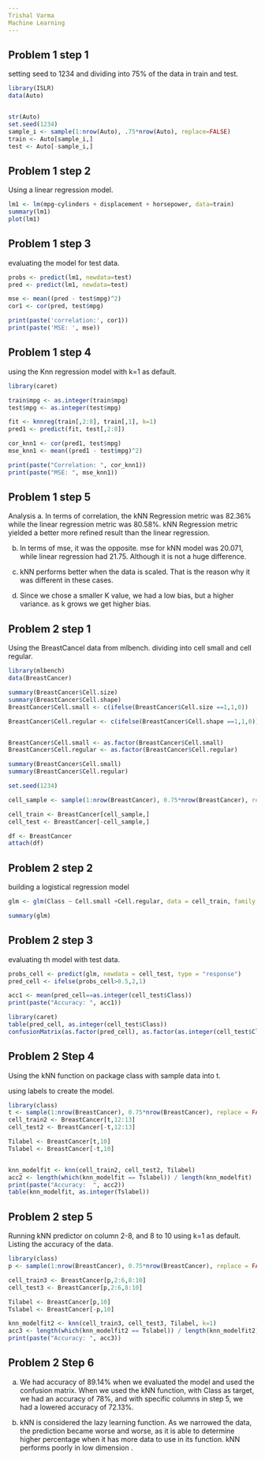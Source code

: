 ```yaml
---
Trishal Varma
Machine Learning
---
```



## Problem 1 step 1 

setting seed to 1234 and dividing into 75% of the data in train and test. 
```r
library(ISLR)
data(Auto)


str(Auto)
set.seed(1234)
sample_i <- sample(1:nrow(Auto), .75*nrow(Auto), replace=FALSE)
train <- Auto[sample_i,]
test <- Auto[-sample_i,]
```

## Problem 1 step 2 

Using a linear regression model. 
```r
lm1 <- lm(mpg~cylinders + displacement + horsepower, data=train)
summary(lm1)
plot(lm1)
```

## Problem 1 step 3 
evaluating the model for test data.
```r
probs <- predict(lm1, newdata=test)
pred <- predict(lm1, newdata=test)

mse <- mean((pred - test$mpg)^2)
cor1 <- cor(pred, test$mpg)

print(paste('correlation:', cor1))
print(paste('MSE: ', mse))

```

## Problem 1 step 4
using the Knn regression model with k=1 as default. 
```r
library(caret)

train$mpg <- as.integer(train$mpg)
test$mpg <- as.integer(test$mpg)

fit <- knnreg(train[,2:8], train[,1], k=1)
pred1 <- predict(fit, test[,2:8])

cor_knn1 <- cor(pred1, test$mpg)
mse_knn1 <- mean((pred1 - test$mpg)^2)

print(paste("Correlation: ", cor_knn1))
print(paste("MSE: ", mse_knn1))

```

## Problem 1 step 5

Analysis 
a. In terms of correlation, the kNN Regression metric was 82.36% while the linear regression metric was 80.58%. kNN Regression metric yielded a better more refined result than the linear regression. 

b. In terms of mse, it was the opposite. mse for kNN model was 20.071, while linear regression had 21.75. Although it is not a huge difference.
 
c. kNN performs better when the data is scaled. That is the reason why it was different in these cases.

d. Since we chose a smaller K value, we had a low bias, but a higher variance. as k grows we get higher bias.  


## Problem 2 step 1
Using the BreastCancel data from mlbench. 
dividing into cell small and cell regular. 
```r
library(mlbench)
data(BreastCancer)

summary(BreastCancer$Cell.size)
summary(BreastCancer$Cell.shape)
BreastCancer$Cell.small <- c(ifelse(BreastCancer$Cell.size ==1,1,0))

BreastCancer$Cell.regular <- c(ifelse(BreastCancer$Cell.shape ==1,1,0))


BreastCancer$Cell.small <- as.factor(BreastCancer$Cell.small)
BreastCancer$Cell.regular <- as.factor(BreastCancer$Cell.regular)

summary(BreastCancer$Cell.small)
summary(BreastCancer$Cell.regular)

set.seed(1234) 

cell_sample <- sample(1:nrow(BreastCancer), 0.75*nrow(BreastCancer), replace = FALSE)

cell_train <- BreastCancer[cell_sample,]
cell_test <- BreastCancer[-cell_sample,]

df <- BreastCancer
attach(df)
```


## Problem 2 step 2
building a logistical regression model
```r

glm <- glm(Class ~ Cell.small +Cell.regular, data = cell_train, family = binomial())

summary(glm)


```

## Problem 2 step 3
evaluating th model with test data. 
```r

probs_cell <- predict(glm, newdata = cell_test, type = "response")
pred_cell <- ifelse(probs_cell>0.5,2,1)

acc1 <- mean(pred_cell==as.integer(cell_test$Class))
print(paste("Accuracy: ", acc1))

library(caret)
table(pred_cell, as.integer(cell_test$Class))
confusionMatrix(as.factor(pred_cell), as.factor(as.integer(cell_test$Class)))


```

## Problem 2 Step 4 
Using the kNN function on package class with sample data into t. 

using labels to create the model.
```r
library(class)
t <- sample(1:nrow(BreastCancer), 0.75*nrow(BreastCancer), replace = FALSE)
cell_train2 <- BreastCancer[t,12:13]
cell_test2 <- BreastCancer[-t,12:13]

Tilabel <- BreastCancer[t,10]
Tslabel <- BreastCancer[-t,10]


knn_modelfit <- knn(cell_train2, cell_test2, Tilabel)
acc2 <- length(which(knn_modelfit == Tslabel)) / length(knn_modelfit)
print(paste("Accuracy:  ", acc2))
table(knn_modelfit, as.integer(Tslabel))

```

## Problem 2 step 5 

Running kNN predictor on column 2-8, and 8 to 10 using k=1 as default. Listing the accuracy of the data.
```r
library(class)
p <- sample(1:nrow(BreastCancer), 0.75*nrow(BreastCancer), replace = FALSE)

cell_train3 <- BreastCancer[p,2:6,8:10]
cell_test3 <- BreastCancer[p,2:6,8:10]

Tilabel <- BreastCancer[p,10]
Tslabel <- BreastCancer[-p,10]

knn_modelfit2 <- knn(cell_train3, cell_test3, Tilabel, k=1)
acc3 <- length(which(knn_modelfit2 == Tslabel)) / length(knn_modelfit2)
print(paste("Accuracy: ", acc3))


```

## Problem 2 Step 6

a. We had accuracy of 89.14% when we evaluated the model and used the confusion matrix. When we used the kNN function, with Class as target, we had an accuracy of 78%, and with specific columns in step 5, we had a lowered accuracy of 72.13%.

b. kNN is considered the lazy learning function. As we narrowed the data, the prediction became worse and worse, as it is able to determine higher percentage when it has more data to use in its function. kNN performs poorly in low dimension
.
